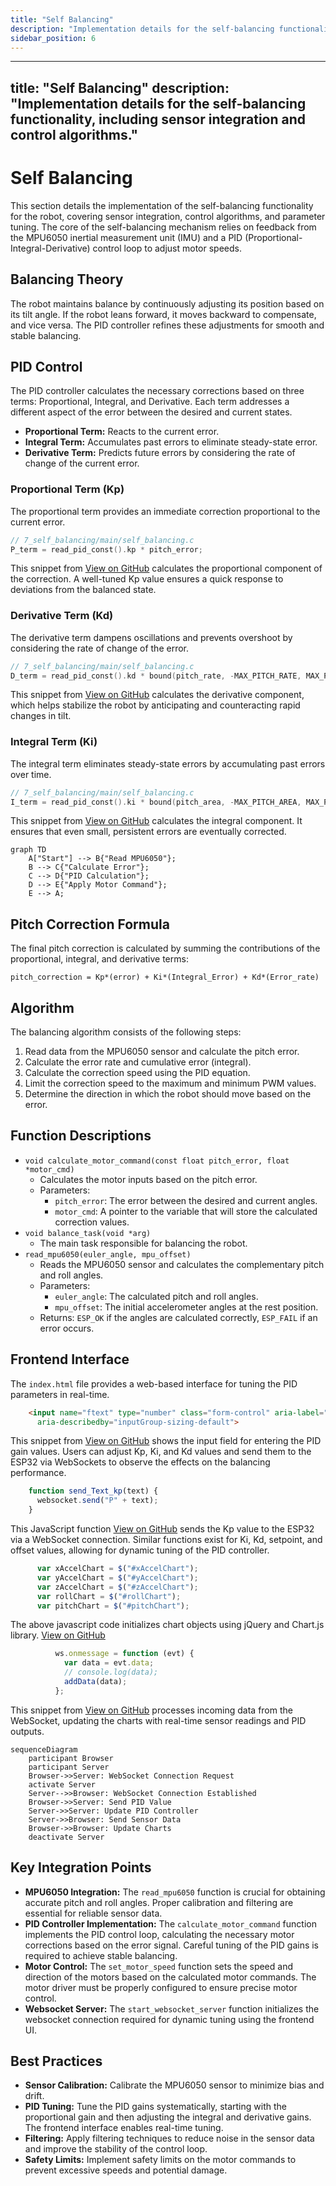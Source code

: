 ```yaml
---
title: "Self Balancing"
description: "Implementation details for the self-balancing functionality, including sensor integration and control algorithms."
sidebar_position: 6
---
```

 
---
title: "Self Balancing"
description: "Implementation details for the self-balancing functionality, including sensor integration and control algorithms."
---

# Self Balancing

This section details the implementation of the self-balancing functionality for the robot, covering sensor integration, control algorithms, and parameter tuning. The core of the self-balancing mechanism relies on feedback from the MPU6050 inertial measurement unit (IMU) and a PID (Proportional-Integral-Derivative) control loop to adjust motor speeds.

## Balancing Theory

The robot maintains balance by continuously adjusting its position based on its tilt angle. If the robot leans forward, it moves backward to compensate, and vice versa. The PID controller refines these adjustments for smooth and stable balancing.

## PID Control

The PID controller calculates the necessary corrections based on three terms: Proportional, Integral, and Derivative. Each term addresses a different aspect of the error between the desired and current states.

*   **Proportional Term:** Reacts to the current error.
*   **Integral Term:** Accumulates past errors to eliminate steady-state error.
*   **Derivative Term:** Predicts future errors by considering the rate of change of the current error.

### Proportional Term (Kp)

The proportional term provides an immediate correction proportional to the current error.

```c
// 7_self_balancing/main/self_balancing.c
P_term = read_pid_const().kp * pitch_error;
```

This snippet from [View on GitHub](https://github.com/SRA-VJTI/Wall-E/blob/main/7_self_balancing/main/self_balancing.c) calculates the proportional component of the correction. A well-tuned Kp value ensures a quick response to deviations from the balanced state.

### Derivative Term (Kd)

The derivative term dampens oscillations and prevents overshoot by considering the rate of change of the error.

```c
// 7_self_balancing/main/self_balancing.c
D_term = read_pid_const().kd * bound(pitch_rate, -MAX_PITCH_RATE, MAX_PITCH_RATE);
```

This snippet from [View on GitHub](https://github.com/SRA-VJTI/Wall-E/blob/main/7_self_balancing/main/self_balancing.c) calculates the derivative component, which helps stabilize the robot by anticipating and counteracting rapid changes in tilt.

### Integral Term (Ki)

The integral term eliminates steady-state errors by accumulating past errors over time.

```c
// 7_self_balancing/main/self_balancing.c
I_term = read_pid_const().ki * bound(pitch_area, -MAX_PITCH_AREA, MAX_PITCH_AREA);
```

This snippet from [View on GitHub](https://github.com/SRA-VJTI/Wall-E/blob/main/7_self_balancing/main/self_balancing.c) calculates the integral component. It ensures that even small, persistent errors are eventually corrected.





```mermaid
graph TD
    A["Start"] --> B{"Read MPU6050"};
    B --> C{"Calculate Error"};
    C --> D{"PID Calculation"};
    D --> E{"Apply Motor Command"};
    E --> A;
```



## Pitch Correction Formula

The final pitch correction is calculated by summing the contributions of the proportional, integral, and derivative terms:

```
pitch_correction = Kp*(error) + Ki*(Integral_Error) + Kd*(Error_rate)
```

## Algorithm

The balancing algorithm consists of the following steps:

1.  Read data from the MPU6050 sensor and calculate the pitch error.
2.  Calculate the error rate and cumulative error (integral).
3.  Calculate the correction speed using the PID equation.
4.  Limit the correction speed to the maximum and minimum PWM values.
5.  Determine the direction in which the robot should move based on the error.

## Function Descriptions

*   `void calculate_motor_command(const float pitch_error, float *motor_cmd)`
    *   Calculates the motor inputs based on the pitch error.
    *   Parameters:
        *   `pitch_error`: The error between the desired and current angles.
        *   `motor_cmd`: A pointer to the variable that will store the calculated correction values.
*   `void balance_task(void *arg)`
    *   The main task responsible for balancing the robot.
*   `read_mpu6050(euler_angle, mpu_offset)`
    *   Reads the MPU6050 sensor and calculates the complementary pitch and roll angles.
    *   Parameters:
        *   `euler_angle`: The calculated pitch and roll angles.
        *   `mpu_offset`: The initial accelerometer angles at the rest position.
    *   Returns: `ESP_OK` if the angles are calculated correctly, `ESP_FAIL` if an error occurs.

## Frontend Interface

The `index.html` file provides a web-based interface for tuning the PID parameters in real-time.

```html
    <input name="ftext" type="number" class="form-control" aria-label="Sizing example input"
      aria-describedby="inputGroup-sizing-default">
```

This snippet from [View on GitHub](https://github.com/SRA-VJTI/Wall-E/blob/main/7_self_balancing/frontend/index.html) shows the input field for entering the PID gain values.  Users can adjust Kp, Ki, and Kd values and send them to the ESP32 via WebSockets to observe the effects on the balancing performance.

```javascript
    function send_Text_kp(text) {
      websocket.send("P" + text);
    }
```

This JavaScript function [View on GitHub](https://github.com/SRA-VJTI/Wall-E/blob/main/7_self_balancing/frontend/index.html) sends the Kp value to the ESP32 via a WebSocket connection.  Similar functions exist for Ki, Kd, setpoint, and offset values, allowing for dynamic tuning of the PID controller.

```javascript
      var xAccelChart = $("#xAccelChart");
      var yAccelChart = $("#yAccelChart");
      var zAccelChart = $("#zAccelChart");
      var rollChart = $("#rollChart");
      var pitchChart = $("#pitchChart");
```

The above javascript code initializes chart objects using jQuery and Chart.js library. [View on GitHub](https://github.com/SRA-VJTI/Wall-E/blob/main/7_self_balancing/frontend/index.html)

```javascript
          ws.onmessage = function (evt) {
            var data = evt.data;
            // console.log(data);
            addData(data);
          };
```
This snippet from [View on GitHub](https://github.com/SRA-VJTI/Wall-E/blob/main/7_self_balancing/frontend/index.html) processes incoming data from the WebSocket, updating the charts with real-time sensor readings and PID outputs.





```mermaid
sequenceDiagram
    participant Browser
    participant Server
    Browser->>Server: WebSocket Connection Request
    activate Server
    Server-->>Browser: WebSocket Connection Established
    Browser->>Server: Send PID Value
    Server->>Server: Update PID Controller
    Server->>Browser: Send Sensor Data
    Browser->>Browser: Update Charts
    deactivate Server
```



## Key Integration Points

*   **MPU6050 Integration:** The `read_mpu6050` function is crucial for obtaining accurate pitch and roll angles. Proper calibration and filtering are essential for reliable sensor data.
*   **PID Controller Implementation:** The `calculate_motor_command` function implements the PID control loop, calculating the necessary motor corrections based on the error signal. Careful tuning of the PID gains is required to achieve stable balancing.
*   **Motor Control:** The `set_motor_speed` function sets the speed and direction of the motors based on the calculated motor commands. The motor driver must be properly configured to ensure precise motor control.
*   **Websocket Server:**  The `start_websocket_server` function initializes the websocket connection required for dynamic tuning using the frontend UI.

## Best Practices

*   **Sensor Calibration:** Calibrate the MPU6050 sensor to minimize bias and drift.
*   **PID Tuning:** Tune the PID gains systematically, starting with the proportional gain and then adjusting the integral and derivative gains. The frontend interface enables real-time tuning.
*   **Filtering:** Apply filtering techniques to reduce noise in the sensor data and improve the stability of the control loop.
*   **Safety Limits:** Implement safety limits on the motor commands to prevent excessive speeds and potential damage.
```
